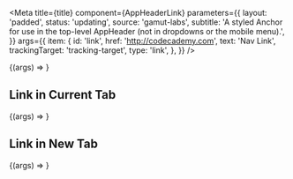 
<Meta
  title={title}
  component={AppHeaderLink}
  parameters={{
    layout: 'padded',
    status: 'updating',
    source: 'gamut-labs',
    subtitle:
      'A styled Anchor for use in the top-level AppHeader (not in dropdowns or the mobile menu).',
  }}
  args={{
    item: {
      id: 'link',
      href: 'http://codecademy.com',
      text: 'Nav Link',
      trackingTarget: 'tracking-target',
      type: 'link',
    },
  }}
/>

<Canvas>
  <Story name="AppHeaderLink">{(args) => <AppHeaderLink {...args} />}</Story>
</Canvas>

<PropsTable story="AppHeaderLink" />

## Link in Current Tab

<Canvas>
  <Story
    name="Current Tab"
    args={{
      item: {
        id: 'link-current-tab',
        href: 'http://codecademy.com',
        text: 'Current Tab',
        trackingTarget: 'tracking-target',
        type: 'link',
      },
    }}
  >
    {(args) => <AppHeaderLink {...args} />}
  </Story>
</Canvas>

## Link in New Tab

<Canvas>
  <Story
    name="New Tab"
    args={{
      item: {
        id: 'link-new-tab',
        href: 'http://codecademy.com',
        newTab: true,
        text: 'New Tab',
        trackingTarget: 'tracking-target',
        type: 'link',
      },
    }}
  >
    {(args) => <AppHeaderLink {...args} />}
  </Story>
</Canvas>
